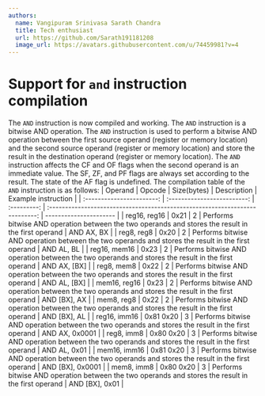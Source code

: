 ```yaml
---
authors:
  name: Vangipuram Srinivasa Sarath Chandra
  title: Tech enthusiast
  url: https://github.com/Sarath191181208
  image_url: https://avatars.githubusercontent.com/u/74459981?v=4
---
```


# Support for `and` instruction compilation

The `AND` instruction is now compiled and working. The `AND` instruction is a bitwise AND operation. The `AND` instruction is used to perform a bitwise AND operation between the first source operand (register or memory location) and the second source operand (register or memory location) and store the result in the destination operand (register or memory location). The `AND` instruction affects the CF and OF flags when the second operand is an immediate value. The SF, ZF, and PF flags are always set according to the result. The state of the AF flag is undefined.
The compilation table of the `AND` instruction is as follows:
| Operand | Opcode | Size(bytes) | Description | Example instruction |
| :-----------------------: | :-------------------------: | :---------: | :--------------------------------------------------------------------------: | ---------------------- |
| reg16, reg16 | 0x21 | 2 | Performs bitwise AND operation between the two operands and stores the result in the first operand | AND AX, BX |
| reg8, reg8 | 0x20 | 2 | Performs bitwise AND operation between the two operands and stores the result in the first operand | AND AL, BL |
| reg16, mem16 | 0x23 | 2 | Performs bitwise AND operation between the two operands and stores the result in the first operand | AND AX, [BX] |
| reg8, mem8 | 0x22 | 2 | Performs bitwise AND operation between the two operands and stores the result in the first operand | AND AL, [BX] |
| mem16, reg16 | 0x23 | 2 | Performs bitwise AND operation between the two operands and stores the result in the first operand | AND [BX], AX |
| mem8, reg8 | 0x22 | 2 | Performs bitwise AND operation between the two operands and stores the result in the first operand | AND [BX], AL |
| reg16, imm16 | 0x81 0x20 | 3 | Performs bitwise AND operation between the two operands and stores the result in the first operand | AND AX, 0x0001 |
| reg8, imm8 | 0x80 0x20 | 3 | Performs bitwise AND operation between the two operands and stores the result in the first operand | AND AL, 0x01 |
| mem16, imm16 | 0x81 0x20 | 3 | Performs bitwise AND operation between the two operands and stores the result in the first operand | AND [BX], 0x0001 |
| mem8, imm8 | 0x80 0x20 | 3 | Performs bitwise AND operation between the two operands and stores the result in the first operand | AND [BX], 0x01 |
